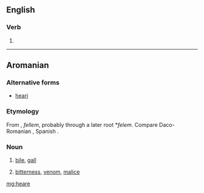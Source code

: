 ==English==

===Verb===
{{head|en|verb}}

# {{obsolete spelling of|hear|lang=en}}

----

==Aromanian==

===Alternative forms===
* [[heari]]

===Etymology===
From {{etyl|la|rup}} {{term|fel|lang=la}}, ''fellem'', probably through a later root *''felem''. Compare Daco-Romanian {{term|fiere|lang=ro}}, Spanish {{term|hiel|lang=es}}.

===Noun===
{{head|rup|noun}}

# [[bile]], [[gall]]
# {{context|figurative|lang=rup}} [[bitterness]], [[venom]], [[malice]]

[[mg:heare]]